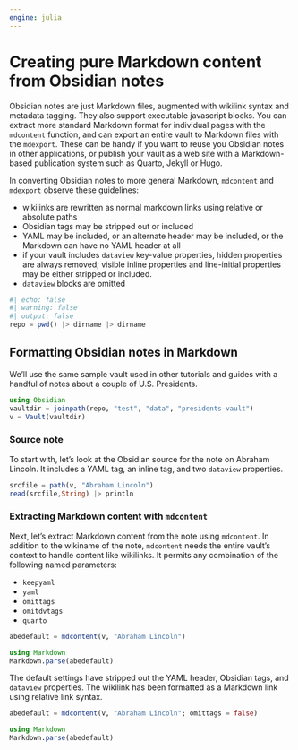 ```yaml
---
engine: julia
---
```


# Creating pure Markdown content from Obsidian notes

Obsidian notes are just Markdown files, augmented with wikilink syntax and metadata tagging. They also support executable javascript blocks. You can extract more standard Markdown format for individual pages with the `mdcontent` function, and can export an entire vault to Markdown files with the `mdexport`. These can be handy if you want to reuse you Obsidian notes in other applications, or publish your vault as a web site with a Markdown-based publication system such as Quarto, Jekyll or Hugo.

In converting Obsidian notes to more general Markdown, `mdcontent` and `mdexport` observe these guidelines:

- wikilinks are rewritten as normal markdown links using relative or absolute paths
- Obsidian tags may be stripped out or included
- YAML may be included, or an alternate header may be included, or the Markdown can have no YAML header at all 
- if your vault includes `dataview` key-value properties, hidden properties are always removed; visible inline properties and line-initial properties may be either stripped or included.
- `dataview` blocks are omitted



```julia
#| echo: false
#| warning: false
#| output: false
repo = pwd() |> dirname |> dirname
```

## Formatting Obsidian notes in Markdown

We'll use the same sample vault used in other tutorials and guides with a handful of notes about a couple of U.S. Presidents.

```julia
using Obsidian
vaultdir = joinpath(repo, "test", "data", "presidents-vault")
v = Vault(vaultdir)
```

### Source note

To start with, let's look at the Obsidian source for the note on Abraham Lincoln. It includes a YAML tag, an inline tag, and two `dataview` properties.

```julia
srcfile = path(v, "Abraham Lincoln")
read(srcfile,String) |> println
```

### Extracting Markdown content with `mdcontent`

Next, let's extract Markdown content from the note using `mdcontent`. 
In addition to the wikiname of the note, `mdcontent` needs the entire vault's context to handle content like wikilinks. It permits any combination of the following named parameters:


- `keepyaml`
- `yaml`
- `omittags`
- `omitdvtags`
- `quarto`


:::{.callout-note title="Formatted as markdown with default settings"}

```julia
abedefault = mdcontent(v, "Abraham Lincoln")

using Markdown
Markdown.parse(abedefault)
```
:::

The default settings have stripped out the YAML header, Obsidian tags, and `dataview` properties. The wikilink has been formatted as a Markdown link using relative link syntax. 


:::{.callout-note title="Formatted as markdown but keeping inline tags"}
```julia
abedefault = mdcontent(v, "Abraham Lincoln"; omittags = false)

using Markdown
Markdown.parse(abedefault)
```
:::

